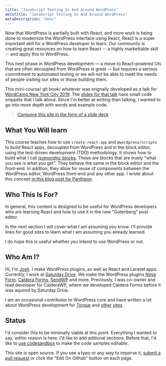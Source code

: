 ```yaml
---
title: "JavaScript Testing In And Around WordPress"
metaTitle: "JavaScript Testing In And Around WordPress"
metaDescription: "desc"
---
```


Now that WordPress is partially built with React, and more work is being done to modernize the WordPress interface using React, React is a super important skill for a WordPress developer to learn. Our community is creating great resources on how to learn React -- a highly markettable skill -- and apply this to WordPress.

This next phase in WordPress development — a move to React-powered UIs that are often decoupled from WordPress is great — but requires a serious commitment to automated testing or we will not be able to meet the needs of people visiting our sites or those building them.

This mini-course/ git book/ whatever was orignally developed as a talk for [WordCamp New York City 2019](https://2019.nyc.wordcamp.org/session/react-and-javascript-testing-in-and-around-wordpress/). The [slides for that talk](https://shelob9.github.io/testing-javascript-in-and-around-wordpress/#0) have small code snippets that I talk about. Since I'm better at writing than talking, I wanted to go into more depth with words and example code.

> [Consume this site in the form of a slide deck](https://shelob9.github.io/testing-javascript-in-and-around-wordpress/#2)

## What You Will learn

This course teaches how to use `create-react-app` and `@wordpress/scripts` to build React apps, decoupled from WordPress and in the block editor, using the test-driven development (TDD) methodology. It shows how to build what I call [isomorphic blocks](https://pantheon.io/blog/isomorphic-gutenberg-blocks). These are blocks that are truely "what you see is what you get". They behave the same in the block editor and the front-end. In addtion, they allow for reuse of components between the WordPress editor, WordPress front-end and any other app. I wrote about this concept [in this blog post for Pantheon](https://pantheon.io/blog/isomorphic-gutenberg-blocks).

## Who This Is For?

In general, this content is designed to be useful for WordPress developers who are learning React and how to use it in the new "Gutenberg" post editor.

In the next section I will cover what I am assuming you know. I'll provide links for good sites to learn what I am assuming you already learned.

I do hope this is useful whether you intend to use WordPress or not.

## Who Am I?

Hi, I'm [Josh](https://joshpress.net). I make WordPress plugins, as well as React and Laravel apps. Currenlty, I work at [Saturday Drive](https://saturdaydrive.io). We make the WordPress plugins [Ninja Form](https://NinjaForms.com), [Caldera Forms](https://calderaforms.com), [SendWP](https://SendWP.com) and more. Previously, I was co-owner and lead developer for CalderaWP, where we developed Caldera Forms before it was aquired by Saturday Drive.

I am an occasional contributor to WordPress core and have written a lot about WordPress development for [Torque](https://torquemag.io/author/joshp/) and [other](https://pantheon.io/team/josh-pollock) [sites](https://wpshout.com/tag/josh-pollock/).

## Status

I'd consider this to be minimally viable at this point. Everything I wanted to say, within reason is here. I'd like to add aditional sections. Before that, I'd like to [use codesandbox](https://www.gatsbyjs.org/packages/gatsby-remark-embedded-codesandbox/) to make the code samples editable.

This site is open source. If you see a typo or any way to imporve it, [submit a pull request](https://github.com/Shelob9/react-testing-wordpress-book/pulls) or click the "Edit On Github" button on each page.
